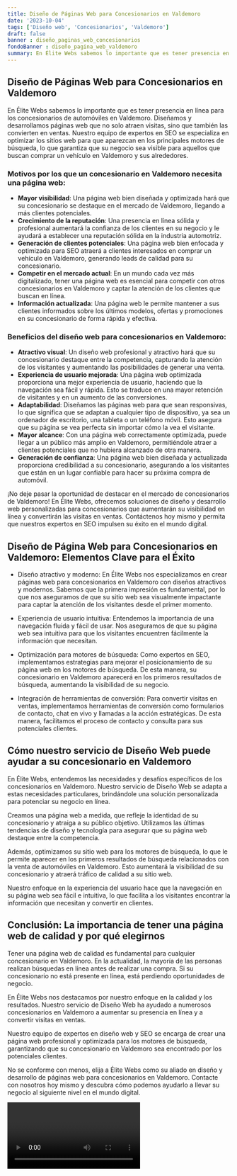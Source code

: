```yaml
---
title: Diseño de Páginas Web para Concesionarios en Valdemoro
date: '2023-10-04'
tags: ['Diseño web', 'Concesionarios', 'Valdemoro']
draft: false
banner : diseño_paginas_web_concesionarios
fondoBanner : diseño_pagina_web_valdemoro
summary: En Élite Webs sabemos lo importante que es tener presencia en línea para los concesionarios de automóviles en Valdemoro. Diseñamos y desarrollamos páginas web que no solo atraen visitas, sino que también las convierten en ventas. Nuestro equipo de expertos en SEO se especializa en optimizar los sitios web para que aparezcan en los principales motores de búsqueda, lo que garantiza que su negocio sea visible para aquellos que buscan comprar un vehículo en Valdemoro y sus alrededores.
---
```


## Diseño de Páginas Web para Concesionarios en Valdemoro

En Élite Webs sabemos lo importante que es tener presencia en línea para los concesionarios de automóviles en Valdemoro. Diseñamos y desarrollamos páginas web que no solo atraen visitas, sino que también las convierten en ventas. Nuestro equipo de expertos en SEO se especializa en optimizar los sitios web para que aparezcan en los principales motores de búsqueda, lo que garantiza que su negocio sea visible para aquellos que buscan comprar un vehículo en Valdemoro y sus alrededores.

### Motivos por los que un concesionario en Valdemoro necesita una página web:

- **Mayor visibilidad**: Una página web bien diseñada y optimizada hará que su concesionario se destaque en el mercado de Valdemoro, llegando a más clientes potenciales.
- **Crecimiento de la reputación**: Una presencia en línea sólida y profesional aumentará la confianza de los clientes en su negocio y le ayudará a establecer una reputación sólida en la industria automotriz.
- **Generación de clientes potenciales**: Una página web bien enfocada y optimizada para SEO atraerá a clientes interesados en comprar un vehículo en Valdemoro, generando leads de calidad para su concesionario.
- **Competir en el mercado actual**: En un mundo cada vez más digitalizado, tener una página web es esencial para competir con otros concesionarios en Valdemoro y captar la atención de los clientes que buscan en línea.
- **Información actualizada**: Una página web le permite mantener a sus clientes informados sobre los últimos modelos, ofertas y promociones en su concesionario de forma rápida y efectiva.

### Beneficios del diseño web para concesionarios en Valdemoro:

- **Atractivo visual**: Un diseño web profesional y atractivo hará que su concesionario destaque entre la competencia, capturando la atención de los visitantes y aumentando las posibilidades de generar una venta.
- **Experiencia de usuario mejorada**: Una página web optimizada proporciona una mejor experiencia de usuario, haciendo que la navegación sea fácil y rápida. Esto se traduce en una mayor retención de visitantes y en un aumento de las conversiones.
- **Adaptabilidad**: Diseñamos las páginas web para que sean responsivas, lo que significa que se adaptan a cualquier tipo de dispositivo, ya sea un ordenador de escritorio, una tableta o un teléfono móvil. Esto asegura que su página se vea perfecta sin importar cómo la vea el visitante.
- **Mayor alcance**: Con una página web correctamente optimizada, puede llegar a un público más amplio en Valdemoro, permitiéndole atraer a clientes potenciales que no hubiera alcanzado de otra manera.
- **Generación de confianza**: Una página web bien diseñada y actualizada proporciona credibilidad a su concesionario, asegurando a los visitantes que están en un lugar confiable para hacer su próxima compra de automóvil.

¡No deje pasar la oportunidad de destacar en el mercado de concesionarios de Valdemoro! En Élite Webs, ofrecemos soluciones de diseño y desarrollo web personalizadas para concesionarios que aumentarán su visibilidad en línea y convertirán las visitas en ventas. Contáctenos hoy mismo y permita que nuestros expertos en SEO impulsen su éxito en el mundo digital.

<GifSeo />

<Cta />

## Diseño de Página Web para Concesionarios en Valdemoro: Elementos Clave para el Éxito

- Diseño atractivo y moderno: En Élite Webs nos especializamos en crear páginas web para concesionarios en Valdemoro con diseños atractivos y modernos. Sabemos que la primera impresión es fundamental, por lo que nos aseguramos de que su sitio web sea visualmente impactante para captar la atención de los visitantes desde el primer momento.

- Experiencia de usuario intuitiva: Entendemos la importancia de una navegación fluida y fácil de usar. Nos aseguramos de que su página web sea intuitiva para que los visitantes encuentren fácilmente la información que necesitan.

- Optimización para motores de búsqueda: Como expertos en SEO, implementamos estrategias para mejorar el posicionamiento de su página web en los motores de búsqueda. De esta manera, su concesionario en Valdemoro aparecerá en los primeros resultados de búsqueda, aumentando la visibilidad de su negocio.

- Integración de herramientas de conversión: Para convertir visitas en ventas, implementamos herramientas de conversión como formularios de contacto, chat en vivo y llamadas a la acción estratégicas. De esta manera, facilitamos el proceso de contacto y consulta para sus potenciales clientes.

## Cómo nuestro servicio de Diseño Web puede ayudar a su concesionario en Valdemoro

En Élite Webs, entendemos las necesidades y desafíos específicos de los concesionarios en Valdemoro. Nuestro servicio de Diseño Web se adapta a estas necesidades particulares, brindándole una solución personalizada para potenciar su negocio en línea.

Creamos una página web a medida, que refleje la identidad de su concesionario y atraiga a su público objetivo. Utilizamos las últimas tendencias de diseño y tecnología para asegurar que su página web destaque entre la competencia.

Además, optimizamos su sitio web para los motores de búsqueda, lo que le permite aparecer en los primeros resultados de búsqueda relacionados con la venta de automóviles en Valdemoro. Esto aumentará la visibilidad de su concesionario y atraerá tráfico de calidad a su sitio web.

Nuestro enfoque en la experiencia del usuario hace que la navegación en su página web sea fácil e intuitiva, lo que facilita a los visitantes encontrar la información que necesitan y convertir en clientes.

## Conclusión: La importancia de tener una página web de calidad y por qué elegirnos

Tener una página web de calidad es fundamental para cualquier concesionario en Valdemoro. En la actualidad, la mayoría de las personas realizan búsquedas en línea antes de realizar una compra. Si su concesionario no está presente en línea, está perdiendo oportunidades de negocio.

En Élite Webs nos destacamos por nuestro enfoque en la calidad y los resultados. Nuestro servicio de Diseño Web ha ayudado a numerosos concesionarios en Valdemoro a aumentar su presencia en línea y a convertir visitas en ventas.

Nuestro equipo de expertos en diseño web y SEO se encarga de crear una página web profesional y optimizada para los motores de búsqueda, garantizando que su concesionario en Valdemoro sea encontrado por los potenciales clientes.

No se conforme con menos, elija a Élite Webs como su aliado en diseño y desarrollo de páginas web para concesionarios en Valdemoro. Contacte con nosotros hoy mismo y descubra cómo podemos ayudarlo a llevar su negocio al siguiente nivel en el mundo digital.

<Video />

<CtaBot job='Concesionarios' city='Valdemoro'/>

<Gmaps query='Valdemoro+españa+maps' />
